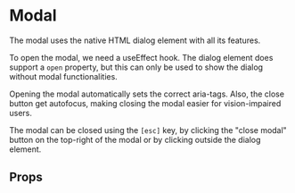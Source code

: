 

<Meta of={ModalStories} />

# Modal

The modal uses the native HTML dialog element with all its features.

To open the modal, we need a useEffect hook. The dialog element does support a `open` property, but
this can only be used to show the dialog without modal functionalities.

Opening the modal automatically sets the correct aria-tags. Also, the close button get autofocus,
making closing the modal easier for vision-impaired users.

The modal can be closed using the `[esc]` key, by clicking the "close modal" button on the top-right
of the modal or by clicking outside the dialog element.

## Props

<ArgTypes />
